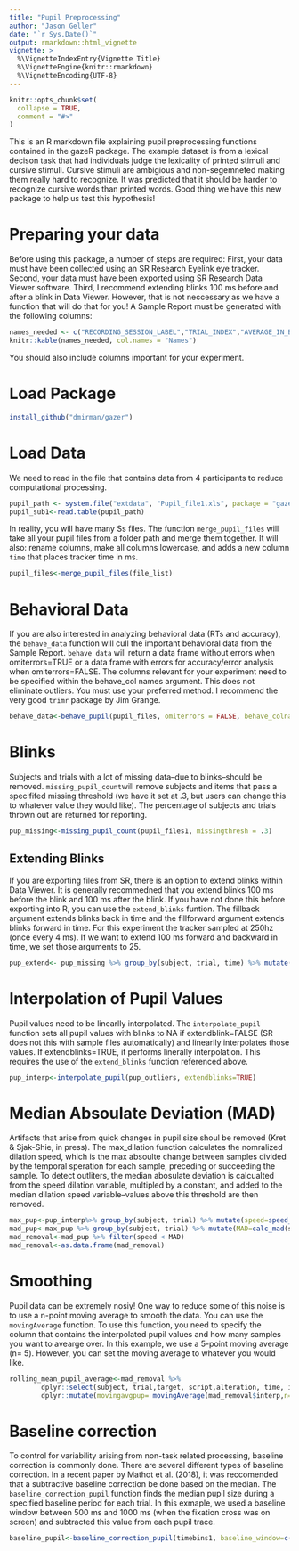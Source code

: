 ```yaml
---
title: "Pupil Preprocessing"
author: "Jason Geller"
date: "`r Sys.Date()`"
output: rmarkdown::html_vignette
vignette: >
  %\VignetteIndexEntry{Vignette Title}
  %\VignetteEngine{knitr::rmarkdown}
  %\VignetteEncoding{UTF-8}
---
```


```r
knitr::opts_chunk$set(
  collapse = TRUE,
  comment = "#>"
)
```


This is an R markdown file explaining pupil preprocessing functions contained in the gazeR package. The example dataset is from a lexical decison task that had individuals judge the lexicality of printed stimuli and cursive stimuli. Cursive stimuli are ambigious and non-segemneted making them really hard to recognize. It was predicted that it should be harder to recognize cursive words than printed words. Good thing we have this new package to help us test this hypothesis! 

# Preparing your data

Before using this package, a number of steps are required: First, your data must have been collected using an SR Research Eyelink eye tracker. Second, your data must have been exported using SR Research Data Viewer software. Third, I recommend extending blinks 100 ms before and after a blink in Data Viewer. However, that is not neccessary as we have a function that will do that for you! A Sample Report must be generated with the following columns: 


```r
names_needed <- c("RECORDING_SESSION_LABEL","TRIAL_INDEX","AVERAGE_IN_BLINK","TIMESTAMP","AVERAGE_PUPIL_SIZE", "IP_START_TIME", "SAMPLE_MESSAGE")
knitr::kable(names_needed, col.names = "Names")
```

You should also include columns important for your experiment. 

# Load Package

```r
install_github("dmirman/gazer")
```

# Load Data
We need to read in the file that contains data from 4 participants to reduce computational processing. 

```r
pupil_path <- system.file("extdata", "Pupil_file1.xls", package = "gazer")
pupil_sub1<-read.table(pupil_path)
```

In reality, you will have many Ss files. The function `merge_pupil_files` will take all your pupil files from a folder path and merge them together. It will also: rename columns, make all columns lowercase, and adds a new column `time` that places tracker time in ms. 

```r
pupil_files<-merge_pupil_files(file_list)
```

# Behavioral Data

If you are also interested in analyzing behavioral data (RTs and accuracy), the `behave_data` function will cull the important behavioral data from the Sample Report. `behave_data` will return a data frame without errors when omiterrors=TRUE or a data frame with errors for accuracy/error analysis when omiterrors=FALSE. The columns relevant for your experiment need to be specified within the behave_col names argument. This does not eliminate outliers. You must use your preferred method. I recommend the very good `trimr` package by Jim Grange. 


```r
behave_data<-behave_pupil(pupil_files, omiterrors = FALSE, behave_colnames = c("subject","script","alteration", "trial", "target","accuracy","rt", "block", "cb"))

```

# Blinks

Subjects and trials with a lot of missing data--due to blinks--should be removed. `missing_pupil_count`will remove subjects and items that pass a specififed missing threshold (we have it set at .3, but users can change this to whatever value they would like). The percentage of subjects and trials thrown out are returned for reporting.    

```r
pup_missing<-missing_pupil_count(pupil_files1, missingthresh = .3)
```

## Extending Blinks

If you are exporting files from SR, there is an option to extend blinks within Data Viewer. It is generally recommedned that you extend blinks 100 ms before the blink and 100 ms after the blink. If you have not done this before exporting into R, you can use the `extend_blinks` funtion. The fillback argument extends blinks back in time and the fillforward argument extends blinks forward in time. For this experiment the tracker sampled at 250hz (once every 4 ms). If we want to extend 100 ms forward and backward in time, we set those arguments to 25. 

```r
pup_extend<- pup_missing %>% group_by(subject, trial, time) %>% mutate(extendblink=extendblinks(pupil, fillback=25, fillforward=25))
```

# Interpolation of Pupil Values

Pupil values need to be linearlly interpolated. The `interpolate_pupil` function sets all pupil values with blinks to NA if extendblink=FALSE (SR does not this with sample files automatically) and linearlly interpolates those values. If extendblinks=TRUE, it performs linerally interpolation. This requires the use of the `extend_blinks` function referenced above. 

```r
pup_interp<-interpolate_pupil(pup_outliers, extendblinks=TRUE)
```

# Median Absoulate Deviation (MAD)

Artifacts that arise from quick changes in pupil size shoul be removed (Kret & Sjak-Shie, in press). The max_dilation function calculates the nomralized dilation speed, which is the max absoulte change between samples divided by the temporal speration for each sample, preceding or succeeding the sample. To detect outliters, the median abosulate deviation is calcualted from the speed dilation variable, multipled by a constant, and added to the median dilation speed variable--values above this threshold are then removed. 

```r
max_pup<-pup_interp%>% group_by(subject, trial) %>% mutate(speed=speed_pupil(interp,time))
mad_pup<-max_pup %>% group_by(subject, trial) %>% mutate(MAD=calc_mad(speed))
mad_removal<-mad_pup %>% filter(speed < MAD)
mad_removal<-as.data.frame(mad_removal)
```

# Smoothing

Pupil data can be extremely nosiy! One way to reduce some of this noise is to use a n-point moving average to smooth the data. You can use the `movingAverage` function. To use this function, you need to specify the column that contains the interpolated pupil values and how many samples you want to avearge over. In this example, we use a 5-point moving average (n= 5). However, you can set the moving average to whatever you would like. 

```r
rolling_mean_pupil_average<-mad_removal %>% 
        dplyr::select(subject, trial,target, script,alteration, time, interp, sample_message) %>%
        dplyr::mutate(movingavgpup= movingAverage(mad_removal$interp,n=5))
```

# Baseline correction

To control for variability arising from non-task related processing, baseline correction is commonly done. There are several different types of baseline correction. In a recent paper by Mathot et al. (2018), it was reccomended that a subtractive baseline correction be done based on the median. The `baseline_correction_pupil` function finds the median pupil size during a specified baseline period for each trial. In this exmaple, we used a baseline window between 500 ms and 1000 ms (when the fixation cross was on screen) and subtracted this value from each pupil trace. 

```r
baseline_pupil<-baseline_correction_pupil(timebins1, baseline_window=c(500,1000))
```





